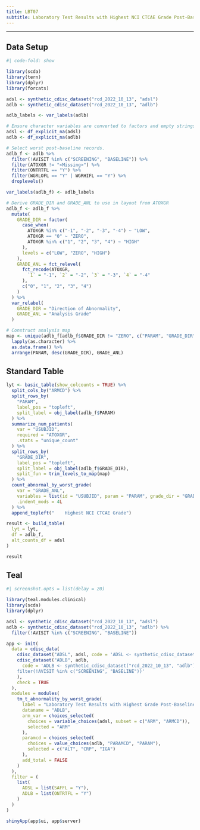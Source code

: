 ```yaml
---
title: LBT07
subtitle: Laboratory Test Results with Highest NCI CTCAE Grade Post-Baseline
---
```


------------------------------------------------------------------------

::: panel-tabset
## Data Setup

```r
#| code-fold: show

library(scda)
library(tern)
library(dplyr)
library(forcats)

adsl <- synthetic_cdisc_dataset("rcd_2022_10_13", "adsl")
adlb <- synthetic_cdisc_dataset("rcd_2022_10_13", "adlb")

adlb_labels <- var_labels(adlb)

# Ensure character variables are converted to factors and empty strings and NAs are explicit missing levels.
adsl <- df_explicit_na(adsl)
adlb <- df_explicit_na(adlb)

# Select worst post-baseline records.
adlb_f <- adlb %>%
  filter(!AVISIT %in% c("SCREENING", "BASELINE")) %>%
  filter(ATOXGR != "<Missing>") %>%
  filter(ONTRTFL == "Y") %>%
  filter(WGRLOFL == "Y" | WGRHIFL == "Y") %>%
  droplevels()

var_labels(adlb_f) <- adlb_labels

# Derive GRADE_DIR and GRADE_ANL to use in layout from ATOXGR
adlb_f <- adlb_f %>%
  mutate(
    GRADE_DIR = factor(
      case_when(
        ATOXGR %in% c("-1", "-2", "-3", "-4") ~ "LOW",
        ATOXGR == "0" ~ "ZERO",
        ATOXGR %in% c("1", "2", "3", "4") ~ "HIGH"
      ),
      levels = c("LOW", "ZERO", "HIGH")
    ),
    GRADE_ANL = fct_relevel(
      fct_recode(ATOXGR,
        `1` = "-1", `2` = "-2", `3` = "-3", `4` = "-4"
      ),
      c("0", "1", "2", "3", "4")
    )
  ) %>%
  var_relabel(
    GRADE_DIR = "Direction of Abnormality",
    GRADE_ANL = "Analysis Grade"
  )

# Construct analysis map
map <- unique(adlb_f[adlb_f$GRADE_DIR != "ZERO", c("PARAM", "GRADE_DIR", "GRADE_ANL")]) %>%
  lapply(as.character) %>%
  as.data.frame() %>%
  arrange(PARAM, desc(GRADE_DIR), GRADE_ANL)
```

## Standard Table

```r
lyt <- basic_table(show_colcounts = TRUE) %>%
  split_cols_by("ARMCD") %>%
  split_rows_by(
    "PARAM",
    label_pos = "topleft",
    split_label = obj_label(adlb_f$PARAM)
  ) %>%
  summarize_num_patients(
    var = "USUBJID",
    required = "ATOXGR",
    .stats = "unique_count"
  ) %>%
  split_rows_by(
    "GRADE_DIR",
    label_pos = "topleft",
    split_label = obj_label(adlb_f$GRADE_DIR),
    split_fun = trim_levels_to_map(map)
  ) %>%
  count_abnormal_by_worst_grade(
    var = "GRADE_ANL",
    variables = list(id = "USUBJID", param = "PARAM", grade_dir = "GRADE_DIR"),
    .indent_mods = 4L
  ) %>%
  append_topleft("    Highest NCI CTCAE Grade")

result <- build_table(
  lyt = lyt,
  df = adlb_f,
  alt_counts_df = adsl
)

result
```

## Teal

```r
#| screenshot.opts = list(delay = 20)

library(teal.modules.clinical)
library(scda)
library(dplyr)

adsl <- synthetic_cdisc_dataset("rcd_2022_10_13", "adsl")
adlb <- synthetic_cdisc_dataset("rcd_2022_10_13", "adlb") %>%
  filter(!AVISIT %in% c("SCREENING", "BASELINE"))

app <- init(
  data = cdisc_data(
    cdisc_dataset("ADSL", adsl, code = 'ADSL <- synthetic_cdisc_dataset("rcd_2022_10_13", "adsl")'),
    cdisc_dataset("ADLB", adlb,
      code = 'ADLB <- synthetic_cdisc_dataset("rcd_2022_10_13", "adlb") %>%
    filter(!AVISIT %in% c("SCREENING", "BASELINE"))'
    ),
    check = TRUE
  ),
  modules = modules(
    tm_t_abnormality_by_worst_grade(
      label = "Laboratory Test Results with Highest Grade Post-Baseline",
      dataname = "ADLB",
      arm_var = choices_selected(
        choices = variable_choices(adsl, subset = c("ARM", "ARMCD")),
        selected = "ARM"
      ),
      paramcd = choices_selected(
        choices = value_choices(adlb, "PARAMCD", "PARAM"),
        selected = c("ALT", "CRP", "IGA")
      ),
      add_total = FALSE
    )
  ),
  filter = (
    list(
      ADSL = list(SAFFL = "Y"),
      ADLB = list(ONTRTFL = "Y")
    )
  )
)

shinyApp(app$ui, app$server)
```
:::
